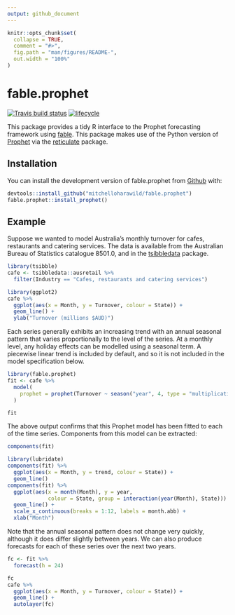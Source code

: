 ```yaml
---
output: github_document
---
```


<!-- README.md is generated from README.Rmd. Please edit that file -->

```r
knitr::opts_chunk$set(
  collapse = TRUE,
  comment = "#>",
  fig.path = "man/figures/README-",
  out.width = "100%"
)
```
# fable.prophet
[![Travis build status](https://travis-ci.org/mitchelloharawild/fable.prophet.svg?branch=master)](https://travis-ci.org/mitchelloharawild/fable.prophet)
[![lifecycle](https://img.shields.io/badge/lifecycle-experimental-orange.svg)](https://www.tidyverse.org/lifecycle/#experimental)

This package provides a tidy R interface to the Prophet forecasting framework using [fable](https://github.com/tidyverts/fable). This package makes use of the Python version of [Prophet](https://github.com/facebook/prophet) via the [reticulate](https://github.com/rstudio/reticulate) package.

## Installation

You can install the development version of fable.prophet from [Github](https://github.com/mitchelloharawild/fable.prophet) with:

``` r
devtools::install_github("mitchelloharawild/fable.prophet")
fable.prophet::install_prophet()
```

## Example

Suppose we wanted to model Australia's monthly turnover for cafes, restaurants and catering services. The data is available from the Australian Bureau of Statistics catalogue 8501.0, and in the [tsibbledata](https://github.com/tidyverts/tsibbledata) package.

```r
library(tsibble)
cafe <- tsibbledata::ausretail %>% 
  filter(Industry == "Cafes, restaurants and catering services")
```
```r
library(ggplot2)
cafe %>% 
  ggplot(aes(x = Month, y = Turnover, colour = State)) + 
  geom_line() + 
  ylab("Turnover (millions $AUD)")
```

Each series generally exhibits an increasing trend with an annual seasonal pattern that varies proportionally to the level of the series. At a monthly level, any holiday effects can be modelled using a seasonal term. A piecewise linear trend is included by default, and so it is not included in the model specification below.

```r
library(fable.prophet)
fit <- cafe %>% 
  model(
    prophet = prophet(Turnover ~ season("year", 4, type = "multiplicative"))
  )
```

```r
fit
```

The above output confirms that this Prophet model has been fitted to each of the time series. Components from this model can be extracted:

```r
components(fit)
```
```r
library(lubridate)
components(fit) %>%
  ggplot(aes(x = Month, y = trend, colour = State)) + 
  geom_line()
components(fit) %>%
  ggplot(aes(x = month(Month), y = year, 
             colour = State, group = interaction(year(Month), State))) + 
  geom_line() + 
  scale_x_continuous(breaks = 1:12, labels = month.abb) + 
  xlab("Month")
```

Note that the annual seasonal pattern does not change very quickly, although it does differ slightly between years. We can also produce forecasts for each of these series over the next two years.

```r
fc <- fit %>% 
  forecast(h = 24)
```

```r
fc
cafe %>% 
  ggplot(aes(x = Month, y = Turnover, colour = State)) + 
  geom_line() + 
  autolayer(fc)
```

